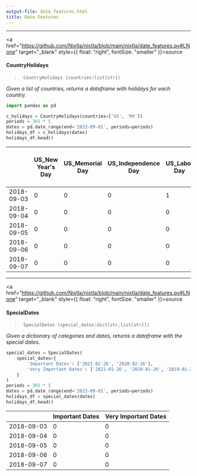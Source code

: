 ```yaml
---
output-file: date_features.html
title: Date Features
---
```



------------------------------------------------------------------------

<a
href="https://github.com/Nixtla/nixtla/blob/main/nixtla/date_features.py#LNone"
target="_blank" style={{ float: "right", fontSize: "smaller" }}>source</a>

#### CountryHolidays

> ``` text
>  CountryHolidays (countries:list[str])
> ```

*Given a list of countries, returns a dataframe with holidays for each
country.*

```python
import pandas as pd

c_holidays = CountryHolidays(countries=['US', 'MX'])
periods = 365 * 5
dates = pd.date_range(end='2023-09-01', periods=periods)
holidays_df = c_holidays(dates)
holidays_df.head()
```

|  | US_New Year's Day | US_Memorial Day | US_Independence Day | US_Labor Day | US_Veterans Day | US_Veterans Day (observed) | US_Thanksgiving | US_Christmas Day | US_Martin Luther King Jr. Day | US_Washington's Birthday | US_Columbus Day | US_Independence Day (observed) | US_New Year's Day (observed) | US_Juneteenth National Independence Day | US_Juneteenth National Independence Day (observed) | US_Christmas Day (observed) | MX_New Year's Day | MX_Constitution Day | MX_Benito Juárez's birthday | MX_Labor Day | MX_Independence Day | MX_Revolution Day | MX_Change of Federal Government | MX_Christmas Day |
|----|----|----|----|----|----|----|----|----|----|----|----|----|----|----|----|----|----|----|----|----|----|----|----|----|
| 2018-09-03 | 0 | 0 | 0 | 1 | 0 | 0 | 0 | 0 | 0 | 0 | 0 | 0 | 0 | 0 | 0 | 0 | 0 | 0 | 0 | 0 | 0 | 0 | 0 | 0 |
| 2018-09-04 | 0 | 0 | 0 | 0 | 0 | 0 | 0 | 0 | 0 | 0 | 0 | 0 | 0 | 0 | 0 | 0 | 0 | 0 | 0 | 0 | 0 | 0 | 0 | 0 |
| 2018-09-05 | 0 | 0 | 0 | 0 | 0 | 0 | 0 | 0 | 0 | 0 | 0 | 0 | 0 | 0 | 0 | 0 | 0 | 0 | 0 | 0 | 0 | 0 | 0 | 0 |
| 2018-09-06 | 0 | 0 | 0 | 0 | 0 | 0 | 0 | 0 | 0 | 0 | 0 | 0 | 0 | 0 | 0 | 0 | 0 | 0 | 0 | 0 | 0 | 0 | 0 | 0 |
| 2018-09-07 | 0 | 0 | 0 | 0 | 0 | 0 | 0 | 0 | 0 | 0 | 0 | 0 | 0 | 0 | 0 | 0 | 0 | 0 | 0 | 0 | 0 | 0 | 0 | 0 |

------------------------------------------------------------------------

<a
href="https://github.com/Nixtla/nixtla/blob/main/nixtla/date_features.py#LNone"
target="_blank" style={{ float: "right", fontSize: "smaller" }}>source</a>

#### SpecialDates

> ``` text
>  SpecialDates (special_dates:dict[str,list[str]])
> ```

*Given a dictionary of categories and dates, returns a dataframe with
the special dates.*

```python
special_dates = SpecialDates(
    special_dates={
        'Important Dates': ['2021-02-26', '2020-02-26'],
        'Very Important Dates': ['2021-01-26', '2020-01-26', '2019-01-26']
    }
)
periods = 365 * 5
dates = pd.date_range(end='2023-09-01', periods=periods)
holidays_df = special_dates(dates)
holidays_df.head()
```

|            | Important Dates | Very Important Dates |
|------------|-----------------|----------------------|
| 2018-09-03 | 0               | 0                    |
| 2018-09-04 | 0               | 0                    |
| 2018-09-05 | 0               | 0                    |
| 2018-09-06 | 0               | 0                    |
| 2018-09-07 | 0               | 0                    |

